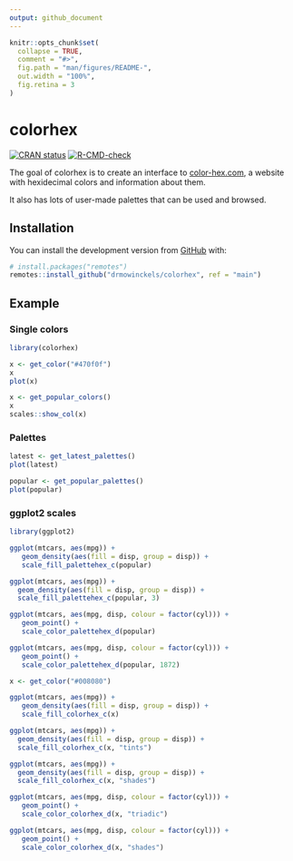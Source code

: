 ```yaml
---
output: github_document
---
```


<!-- README.md is generated from README.Rmd. Please edit that file -->

```r
knitr::opts_chunk$set(
  collapse = TRUE,
  comment = "#>",
  fig.path = "man/figures/README-",
  out.width = "100%",
  fig.retina = 3
)
```

# colorhex

<!-- badges: start -->
[![CRAN status](https://www.r-pkg.org/badges/version/colorhex)](https://CRAN.R-project.org/package=colorhex)
[![R-CMD-check](https://github.com/drmowinckels/colorhex/actions/workflows/R-CMD-check.yaml/badge.svg)](https://github.com/drmowinckels/colorhex/actions/workflows/R-CMD-check.yaml)
<!-- badges: end -->


The goal of colorhex is to create an interface to [color-hex.com](https://www.color-hex.com/), a website with hexidecimal colors and information about them. 

It also has lots of user-made palettes that can be used and browsed.

## Installation

<!-- You can install the released version of colorhex from [CRAN](https://CRAN.R-project.org) with: -->

<!-- ``` r -->
<!-- install.packages("colorhex") -->
<!-- ``` -->

You can install the development version from [GitHub](https://github.com/) with:

``` r
# install.packages("remotes")
remotes::install_github("drmowinckels/colorhex", ref = "main")
```
## Example

### Single colors

```r
library(colorhex)

x <- get_color("#470f0f")
x
plot(x)
```

```r
x <- get_popular_colors()
x
scales::show_col(x)
```

### Palettes

```r
latest <- get_latest_palettes()
plot(latest)
```

```r
popular <- get_popular_palettes()
plot(popular)
```

### ggplot2 scales
```r
library(ggplot2)

ggplot(mtcars, aes(mpg)) +
   geom_density(aes(fill = disp, group = disp)) +
   scale_fill_palettehex_c(popular)

ggplot(mtcars, aes(mpg)) +
  geom_density(aes(fill = disp, group = disp)) +
  scale_fill_palettehex_c(popular, 3)

ggplot(mtcars, aes(mpg, disp, colour = factor(cyl))) +
   geom_point() +
   scale_color_palettehex_d(popular)

ggplot(mtcars, aes(mpg, disp, colour = factor(cyl))) +
   geom_point() +
   scale_color_palettehex_d(popular, 1872)
```

```r
x <- get_color("#008080")

ggplot(mtcars, aes(mpg)) +
   geom_density(aes(fill = disp, group = disp)) +
   scale_fill_colorhex_c(x)

ggplot(mtcars, aes(mpg)) +
  geom_density(aes(fill = disp, group = disp)) +
  scale_fill_colorhex_c(x, "tints")

ggplot(mtcars, aes(mpg)) +
  geom_density(aes(fill = disp, group = disp)) +
  scale_fill_colorhex_c(x, "shades")

ggplot(mtcars, aes(mpg, disp, colour = factor(cyl))) +
   geom_point() +
   scale_color_colorhex_d(x, "triadic")

ggplot(mtcars, aes(mpg, disp, colour = factor(cyl))) +
   geom_point() +
   scale_color_colorhex_d(x, "shades")
```





